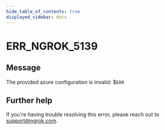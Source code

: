 ```yaml
---
hide_table_of_contents: true
displayed_sidebar: docs
---
```



# ERR_NGROK_5139

## Message

The provided azure configuration is invalid: $`ERR`

<ErrorDetails error="err_ngrok_5139" />

## Further help

If you're having trouble resolving this error, please reach out to [support@ngrok.com](mailto:support@ngrok.com?subject=Help%20with%20ERR_NGROK_5139).
